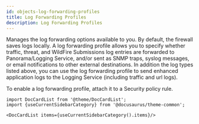 ```yaml
---
id: objects-log-forwarding-profiles
title: Log Forwarding Profiles
description: Log Forwarding Profiles
---
```




Manages the log forwarding options available to you. By default, the firewall saves logs locally. A log forwarding profile allows you
to specify whether traffic, threat, and WildFire Submissions log entries are forwarded to Panorama/Logging Service, and/or sent as SNMP traps,
syslog messages, or email notifications to other external destinations. In addition the log types listed above, you can use the log forwarding profile
to send enhanced application logs to the Logging Service (including traffic and url logs).

To enable a log forwarding profile, attach it to a Security policy rule.




```mdx-code-block
import DocCardList from '@theme/DocCardList';
import {useCurrentSidebarCategory} from '@docusaurus/theme-common';

<DocCardList items={useCurrentSidebarCategory().items}/>
```
      